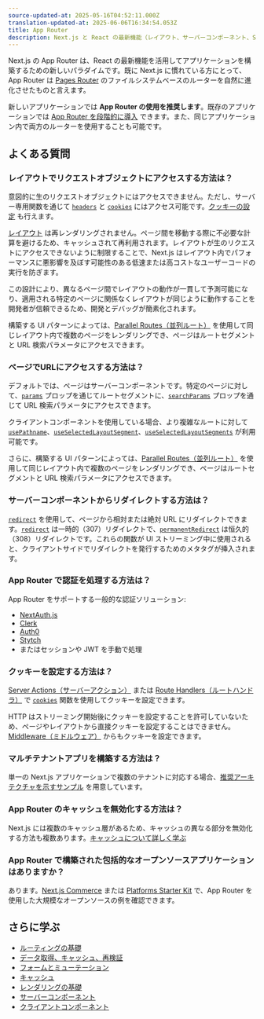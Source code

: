 ```yaml
---
source-updated-at: 2025-05-16T04:52:11.000Z
translation-updated-at: 2025-06-06T16:34:54.053Z
title: App Router
description: Next.js と React の最新機能（レイアウト、サーバーコンポーネント、Suspense など）を活用する新しい App Router の使用方法
---
```


Next.js の App Router は、React の最新機能を活用してアプリケーションを構築するための新しいパラダイムです。既に Next.js に慣れている方にとって、App Router は [Pages Router](/docs/pages) のファイルシステムベースのルーターを自然に進化させたものと言えます。

新しいアプリケーションでは **App Router の使用を推奨します**。既存のアプリケーションでは [App Router を段階的に導入](/docs/app/building-your-application/upgrading/app-router-migration) できます。また、同じアプリケーション内で両方のルーターを使用することも可能です。

## よくある質問

### レイアウトでリクエストオブジェクトにアクセスする方法は？

意図的に生のリクエストオブジェクトにはアクセスできません。ただし、サーバー専用関数を通じて [`headers`](/docs/app/api-reference/functions/headers) と [`cookies`](/docs/app/api-reference/functions/cookies) にはアクセス可能です。[クッキーの設定](#how-can-i-set-cookies) も行えます。

[レイアウト](/docs/app/building-your-application/routing/pages-and-layouts#layouts) は再レンダリングされません。ページ間を移動する際に不必要な計算を避けるため、キャッシュされて再利用されます。レイアウトが生のリクエストにアクセスできないように制限することで、Next.js はレイアウト内でパフォーマンスに悪影響を及ぼす可能性のある低速または高コストなユーザーコードの実行を防ぎます。

この設計により、異なるページ間でレイアウトの動作が一貫して予測可能になり、適用される特定のページに関係なくレイアウトが同じように動作することを開発者が信頼できるため、開発とデバッグが簡素化されます。

構築する UI パターンによっては、[Parallel Routes（並列ルート）](/docs/app/building-your-application/routing/parallel-routes) を使用して同じレイアウト内で複数のページをレンダリングでき、ページはルートセグメントと URL 検索パラメータにアクセスできます。

### ページでURLにアクセスする方法は？

デフォルトでは、ページはサーバーコンポーネントです。特定のページに対して、[`params`](/docs/app/api-reference/file-conventions/page#params-optional) プロップを通じてルートセグメントに、[`searchParams`](/docs/app/api-reference/file-conventions/page#searchparams-optional) プロップを通じて URL 検索パラメータにアクセスできます。

クライアントコンポーネントを使用している場合、より複雑なルートに対して [`usePathname`](/docs/app/api-reference/functions/use-pathname)、[`useSelectedLayoutSegment`](/docs/app/api-reference/functions/use-selected-layout-segment)、[`useSelectedLayoutSegments`](/docs/app/api-reference/functions/use-selected-layout-segments) が利用可能です。

さらに、構築する UI パターンによっては、[Parallel Routes（並列ルート）](/docs/app/building-your-application/routing/parallel-routes) を使用して同じレイアウト内で複数のページをレンダリングでき、ページはルートセグメントと URL 検索パラメータにアクセスできます。

### サーバーコンポーネントからリダイレクトする方法は？

[`redirect`](/docs/app/api-reference/functions/redirect) を使用して、ページから相対または絶対 URL にリダイレクトできます。[`redirect`](/docs/app/api-reference/functions/redirect) は一時的（307）リダイレクトで、[`permanentRedirect`](/docs/app/api-reference/functions/permanentRedirect) は恒久的（308）リダイレクトです。これらの関数が UI ストリーミング中に使用されると、クライアントサイドでリダイレクトを発行するためのメタタグが挿入されます。

### App Router で認証を処理する方法は？

App Router をサポートする一般的な認証ソリューション:

- [NextAuth.js](https://next-auth.js.org/configuration/nextjs#in-app-router)
- [Clerk](https://clerk.com/docs/quickstarts/nextjs)
- [Auth0](https://github.com/auth0/nextjs-auth0#app-router)
- [Stytch](https://stytch.com/docs/example-apps/frontend/nextjs)
- またはセッションや JWT を手動で処理

### クッキーを設定する方法は？

[Server Actions（サーバーアクション）](/docs/app/building-your-application/data-fetching/forms-and-mutations#setting-cookies) または [Route Handlers（ルートハンドラ）](/docs/app/building-your-application/routing/route-handlers) で [`cookies`](/docs/app/api-reference/functions/cookies) 関数を使用してクッキーを設定できます。

HTTP はストリーミング開始後にクッキーを設定することを許可していないため、ページやレイアウトから直接クッキーを設定することはできません。[Middleware（ミドルウェア）](/docs/app/building-your-application/routing/middleware#using-cookies) からもクッキーを設定できます。

### マルチテナントアプリを構築する方法は？

単一の Next.js アプリケーションで複数のテナントに対応する場合、[推奨アーキテクチャを示すサンプル](https://vercel.com/templates/next.js/platforms-starter-kit) を用意しています。

### App Router のキャッシュを無効化する方法は？

Next.js には複数のキャッシュ層があるため、キャッシュの異なる部分を無効化する方法も複数あります。[キャッシュについて詳しく学ぶ](/docs/app/building-your-application/caching)

### App Router で構築された包括的なオープンソースアプリケーションはありますか？

あります。[Next.js Commerce](https://vercel.com/templates/next.js/nextjs-commerce) または [Platforms Starter Kit](https://vercel.com/templates/next.js/platforms-starter-kit) で、App Router を使用した大規模なオープンソースの例を確認できます。

## さらに学ぶ

- [ルーティングの基礎](/docs/app/building-your-application/routing)
- [データ取得、キャッシュ、再検証](/docs/app/building-your-application/data-fetching/fetching-caching-and-revalidating)
- [フォームとミューテーション](/docs/app/building-your-application/data-fetching/forms-and-mutations)
- [キャッシュ](/docs/app/building-your-application/caching)
- [レンダリングの基礎](/docs/app/building-your-application/rendering)
- [サーバーコンポーネント](/docs/app/building-your-application/rendering/server-components)
- [クライアントコンポーネント](/docs/app/building-your-application/rendering/client-components)